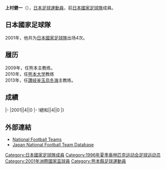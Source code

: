 {{Infobox football biography
|name=上村健一
|image=
|fullname=上村健一
|birth_date={{Birth date and age|1974|4|22}}
|cityofbirth=[[熊本縣|熊本縣]]
|countryofbirth=[[日本|日本]]
|height=1.80 m
|position=[[後衛_(足球)|後衛]]
|currentclub=
|years=1993-2003<br/>2004<br/>2005-2006<br/>2006<br/>2007-2008
|clubs=[[廣島三箭|廣島三箭]]<br/>[[大阪櫻花|大阪櫻花]]<br/>[[東京綠茵|東京綠茵]]<br/>[[橫濱SCC|橫濱SCC]]<br/>[[熊本羅亞素|熊本羅亞素]]
|caps(goals)=
|nationalyears=2001
|nationalteam=[[日本國家足球隊|日本]]
|nationalcaps(goals)=4 (0)
}}
'''上村健一'''（{{Bd|1974年|4月22日||}}），[[日本|日本]][[足球|足球]][[運動員|運動員]]，前[[日本國家足球隊|日本國家足球隊]]成員。

==日本國家足球隊==
2001年，他共为[[日本國家足球隊|日本國家足球隊]]出场4次。

==履历==
2009年，任熊本主教练。<br />
2010年，任[[熊本大学足球俱乐部|熊本大学]]教练<br />
2013年，任[[讚岐釜玉烏冬海|讚岐釜玉烏冬海]]主教练。

==成績==
{{Football player national team statistics|JPN}}
|-
|2001||4||0
|-
!總和||4||0
|}

==外部連結==
{{Reflist}}
*[http://www.national-football-teams.com/v2/player.php?id=11208 National Football Teams] {{Wayback|url=http://www.national-football-teams.com/v2/player.php?id=11208 |date=20121015123338 }}
*[https://web.archive.org/web/20160604214952/http://www.japannationalfootballteam.com/en/players/uemura_kenichi.html Japan National Football Team Database]

{{Japan-sport-bio-stub}}
{{Soccer-player-stub}}

{{1996年奥运会男子足球日本参赛名单}}
{{2001年洲際國家盃日本參賽名單}}

{{DEFAULTSORT:Uemura, Kenichi}}
[[Category:日本國家足球隊成員|Category:日本國家足球隊成員]]
[[Category:1996年夏季奥林匹克运动会足球运动员|Category:1996年夏季奥林匹克运动会足球运动员]]
[[Category:2001年洲際國家盃球員|Category:2001年洲際國家盃球員]]
[[Category:熊本縣足球運動員|Category:熊本縣足球運動員]]